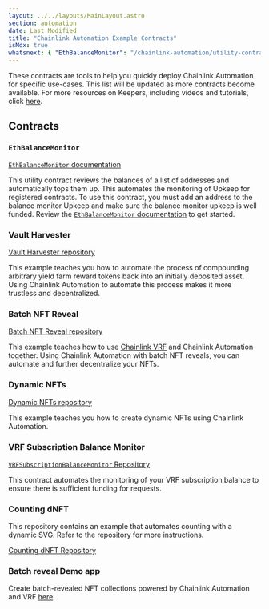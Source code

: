 ```yaml
---
layout: ../../layouts/MainLayout.astro
section: automation
date: Last Modified
title: "Chainlink Automation Example Contracts"
isMdx: true
whatsnext: { "EthBalanceMonitor": "/chainlink-automation/utility-contracts/" }
---
```



These contracts are tools to help you quickly deploy Chainlink Automation for specific use-cases. This list will be updated as more contracts become available. For more resources on Keepers, including videos and tutorials, click [here](/getting-started/other-tutorials).

## Contracts

### `EthBalanceMonitor`

[`EthBalanceMonitor` documentation](/chainlink-automation/utility-contracts)

This utility contract reviews the balances of a list of addresses and automatically tops them up. This automates the monitoring of Upkeep for registered contracts. To use this contract, you must add an address to the balance monitor Upkeep and make sure the balance monitor upkeep is well funded. Review the [`EthBalanceMonitor` documentation](/chainlink-automation/utility-contracts) to get started.

### Vault Harvester

[Vault Harvester repository](https://github.com/hackbg/chainlink-keepers-templates/tree/main/vault-harvester#chainlink-keepers-template-vault-harvester)

This example teaches you how to automate the process of compounding arbitrary yield farm reward tokens back into an initially deposited asset. Using Chainlink Automation to automate this process makes it more trustless and decentralized.

### Batch NFT Reveal

[Batch NFT Reveal repository](https://github.com/hackbg/chainlink-keepers-templates/tree/main/batch-nft-reveal#chainlink-keepers-template-batch-nft-reveal)

This example teaches how to use [Chainlink VRF](/vrf/v2/introduction) and Chainlink Automation together. Using Chainlink Automation with batch NFT reveals, you can automate and further decentralize your NFTs.

### Dynamic NFTs

[Dynamic NFTs repository](https://github.com/smartcontractkit/smart-contract-examples/tree/main/dynamic-nft#dynamic-nfts)

<YouTube id="https://www.youtube.com/watch?v=E7Rm1LUKhj4" />

This example teaches you how to create dynamic NFTs using Chainlink Automation.

### VRF Subscription Balance Monitor

[`VRFSubscriptionBalanceMonitor` Repository](https://github.com/smartcontractkit/chainlink/blob/vrf-subscription-balance-monitor/contracts/src/v0.8/dev/VRFSubscriptionBalanceMonitor.sol)

This contract automates the monitoring of your VRF subscription balance to ensure there is sufficient funding for requests.

### Counting dNFT

This repository contains an example that automates counting with a dynamic SVG. Refer to the repository for more instructions.

[Counting dNFT Repository](https://github.com/smartcontractkit/smart-contract-examples/tree/main/counting-svg)

### Batch reveal Demo app

Create batch-revealed NFT collections powered by Chainlink Automation and VRF [here](https://automation.chainlink-demo.app/).
